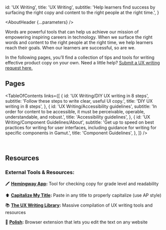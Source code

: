 

  id: 'UX Writing',
  title: 'UX Writing',
  subtitle: 'Help learners find success by surfacing the right copy and content to the right people at the right time.',
  }

<Meta title='UX Writing/About' />

<AboutHeader {...parameters} />

Words are powerful tools that can help us achieve our mission of empowering inspiring careers in technology. When we surface the right words and content to the right people at the right time, we help learners reach their goals. When our learners are successful, so are we.

In the following pages, you’ll find a collection of tips and tools for writing effective product copy on your own. Need a little help? [Submit a UX writing request here.](https://skillsoftdev.atlassian.net/wiki/spaces/UXW/database/4482760850?savedViewId=6f9f7fdc-f2b8-4746-b99b-689d804c979b)

## Pages

<TableOfContents
 links={[
  {
     id: 'UX Writing/DIY UX writing in 8 steps',
     subtitle: 'Follow these steps to write clear, useful UI copy.',
     title: 'DIY UX writing in 8 steps',
   },
   {
     id: 'UX Writing/Accessibility guidelines',
     subtitle: 'In order for content to be accessible, it must be perceivable, operable, understandable, and robust.',
     title: 'Accessibility guidelines',
   },
   {
     id: 'UX Writing/Component Guidelines/About',
     subtitle: 'Get up to speed on best practices for writing for user interfaces, including guidance for writing for specific components in Gamut.',
     title: 'Component Guidelines',
   },
 ]}
/>

<br />

## Resources

### External Tools & Resources:

🖍 **[Hemingway App](https://hemingwayapp.com/):** Tool for checking copy for grade level and readability

⬆️ **[Capitalize My Title](https://capitalizemytitle.com/style/AP/):** Paste in any title to properly capitalize (use AP style)

📚 **[The UX Writing Library](https://www.uxwritinglibrary.com/):** Massive compilation of UX writing tools and resources

💅 **[Polish](https://www.producthunt.com/posts/polish):** Browser extension that lets you edit the text on any website

